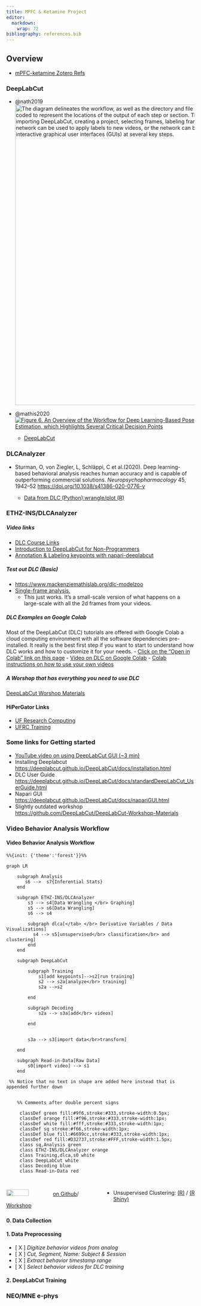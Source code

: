 ```yaml
---
title: MPFC & Ketamine Project
editor: 
  markdown: 
    wrap: 72
bibliography: references.bib
---
```


## Overview

-   [mPFC-ketamine Zotero
    Refs](https://www.zotero.org/groups/4798310/mpfc-ket/library)

### DeepLabCut

-   @nath2019 [![The diagram delineates the workflow, as well as the
    directory and file structures. The process of the workflow is color
    coded to represent the locations of the output of each step or
    section. The main steps are opening a Python session, importing
    DeepLabCut, creating a project, selecting frames, labeling frames,
    and training a network. Once trained, this network can be used to
    apply labels to new videos, or the network can be refined if needed.
    The process is fueled by interactive graphical user interfaces
    (GUIs) at several key
    steps.](https://media.springernature.com/full/springer-static/image/art%3A10.1038%2Fs41596-019-0176-0/MediaObjects/41596_2019_176_Fig2_HTML.png?as=webp "Fig. 2: DeepLabCut workflow."){width="800"}](https://www.nature.com/articles/s41596-019-0176-0/figures/2)

-   @mathis2020 [![Figure 6. An Overview of the Workflow for Deep
    Learning-Based Pose Estimation, which Highlights Several Critical
    Decision
    Points](https://www.cell.com/cms/attachment/850743da-530c-498a-8092-047ffcb7a855/gr6.jpg)](https://www.cell.com/neuron/fulltext/S0896-6273(20)30717-0)

    -   [DeepLabCut](https://github.com/DeepLabCut/DeepLabCut)

### DLCAnalyzer

-   Sturman, O, von Ziegler, L, Schläppi, C et al.(2020). Deep
    learning-based behavioral analysis reaches human accuracy and is
    capable of outperforming commercial solutions.
    *Neuropsychopharmacology* 45, 1942–52
    <https://doi.org/10.1038/s41386-020-0776-y>

    -   [Data from DLC (Python):wrangle/plot
        (R)](https://github.com/ETHZ-INS/DLCAnalyzer)

### ETHZ-INS/DLCAnalyzer

##### Video links

-   [DLC Course
    Links](https://github.com/DeepLabCut/DeepLabCut-Workshop-Materials/blob/master/DLCcourse.md)
-   [Introduction to DeepLabCut for
    Non-Programmers](https://youtu.be/KO1iQPQPMzw?si=kKy67FCovCLlh0eR)
-   [Annotation & Labeling keypoints with
    napari-deeplabcut](https://www.youtube.com/watch?v=hsA9IB5r73E)

##### Test out DLC (Basic)

-   <https://www.mackenziemathislab.org/dlc-modelzoo>
-   [Single-frame
    analysis.](https://huggingface.co/spaces/DeepLabCut/DeepLabCutModelZoo-SuperAnimals)
    -   This just works. It's a small-scale version of what happens on a
        large-scale with all the 2d frames from your videos.

##### DLC Examples on Google Colab

Most of the DeepLabCut (DLC) tutorials are offered with Google Colab a
cloud computing environment with all the software dependencies
pre-installed. It really is the best first step if you want to start to
understand how DLC works and how to customize it for your needs. -
[Click on the "Open in Colab" link on this
page](https://github.com/DeepLabCut/DeepLabCut/blob/main/examples/COLAB/COLAB_DEMO_mouse_openfield.ipynb) -
[Video on DLC on Google
Colab](https://www.youtube.com/watch?v=qJGs8nxx80A) - [Colab
instructions on how to use your own
videos](https://github.com/DeepLabCut/DeepLabCut/blob/main/examples/COLAB/COLAB_YOURDATA_TrainNetwork_VideoAnalysis.ipynb)

##### A Worshop that has everything you need to use DLC

[DeepLabCut Worshop
Materials](https://github.com/DeepLabCut/DeepLabCut-Workshop-Materials/blob/main/DLCcourse.md#the-basics-of-computing-in-python-terminal-and-overview-of-dlc)

#### HiPerGator Links

-   [UF Research
    Computing](https://help.rc.ufl.edu/doc/UFRC_Help_and_Documentation)
-   [UFRC Training](https://help.rc.ufl.edu/doc/Training)

### Some links for Getting started

-   [YouTube video on using DeepLabCut GUI (\~3
    min)](https://www.youtube.com/watch?v=KcXogR-p5Ak)
-   Installing Deeplabcut
    <https://deeplabcut.github.io/DeepLabCut/docs/installation.html>
-   DLC User Guide
    <https://deeplabcut.github.io/DeepLabCut/docs/standardDeepLabCut_UserGuide.html>
-   Napari GUI
    <https://deeplabcut.github.io/DeepLabCut/docs/napariGUI.html>
-   Slightly outdated workshop
    <https://github.com/DeepLabCut/DeepLabCut-Workshop-Materials>

### Video Behavior Analysis Workflow

#### Video Behavior Analysis Workflow

```mermaid

%%{init: {'theme':'forest'}}%%

graph LR

    subgraph Analysis
       s6 -->  s7{Inferential Stats}
    end
 
    subgraph ETHZ-INS/DLCAnalyzer
        s3 --> s4[Data Wrangling </br> Graphing]
        s5 --> s6[Data Wrangling]
        s6 --> s4
        
        subgraph dlca[</tab> </br> Derivative Variables / Data Visualizations]
          s4 --> s5[unsupervised</br> classification</br> and clustering]
        end
    end

    subgraph DeepLabCut

        subgraph Training
            s1[add keypoints]-->s2[run training]
            s2 --> s2a[analyze</br> training]
            s2a -->s2

        end

        subgraph Decoding
            s2a --> s3a[add</br> videos] 
            
        end
        
         
        s3a --> s3[import data</br>transform]
       
    end
    
    subgraph Read-in-Data[Raw Data]
        s0[import video] --> s1
    end
    
 %% Notice that no text in shape are added here instead that is appended further down
    

    %% Comments after double percent signs

     classDef green fill:#9f6,stroke:#333,stroke-width:0.5px;
     classDef orange fill:#f96,stroke:#333,stroke-width:1px;
     classDef white fill:#fff,stroke:#333,stroke-width:1px;
     classDef sq stroke:#f66,stroke-width:1px;
     classDef blue fill:#6699cc,stroke:#333,stroke-width:1px;
     classDef red fill:#D32737,stroke:#FFF,stroke-width:1.5px;
     class sq,Analysis green
     class ETHZ-INS/DLCAnalyzer orange
     class Training,dlca,s0 white
     class DeepLabCut white
     class Decoding blue
     class Read-in-Data red
     
```

::: columns
::: {.column width="50%"}
![](DLC_youtube.png){width="50%"} [on
Github](https://github.com/DeepLabCut/DeepLabCut)/
[Workshop](https://github.com/DeepLabCut/DeepLabCut-Workshop-Materials/blob/main/DLCcourse.md%3E)
:::

::: {.column width="50%"}
-   Unsupervised Clustering:
    [(R)](https://github.com/ETHZ-INS/BehaviorFlow) / [(R
    Shiny)](https://github.com/ETHZ-INS/pupillometry)
:::
:::

#### 0. Data Collection

#### 1. Data Preprocessing

-   \[ X \] *Digitize behavior videos from analog*
-   \[ X \] *Cut, Segment, Name: Subject & Session*
-   \[ X \] *Extract behavior timestamp range*
-   \[ X \] *Select behavior videos for DLC training*

#### 2. DeepLabCut Training

### NEO/MNE e-phys
